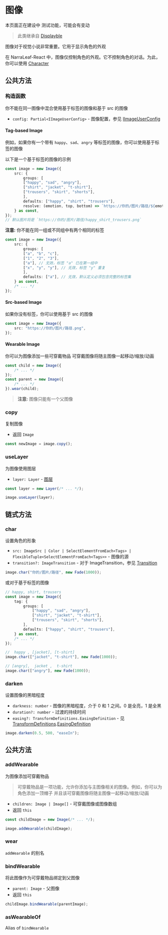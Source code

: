 
# 图像

<Callout type="warning" emoji="⚠️">
    本页面正在建设中
</Callout>

<Callout type="warning" emoji="⚠️">
    测试功能，可能会有变动
</Callout>

> 此类继承自 [Displayble](./displayable)

图像对于视觉小说非常重要。它用于显示角色的外观

在 NarraLeaf-React 中，图像仅控制角色的外观。它不控制角色的对话。为此，你可以使用 [Character](../character)

## 公共方法

### 构造函数

<Steps>

<Callout type="warning" emoji="⚠️">
    你不能在同一图像中混合使用基于标签的图像和基于 src 的图像
</Callout>

- `config: Partial<IImageUserConfig>` - 图像配置，参见 [IImageUserConfig](../types/IImageUserConfig)

#### Tag-based Image

例如，如果你有一个带有 `happy`、`sad`、`angry` 等标签的图像，你可以使用基于标签的图像

以下是一个基于标签的图像的示例

```typescript
const image = new Image({
    src: {
        groups: [
        ["happy", "sad", "angry"],
        ["shirt", "jacket", "t-shirt"],
        ["trousers", "skirt", "shorts"],
        ],
        defaults: ["happy", "shirt", "trousers"],
        resolve: (emotion, top, bottom) => `https://你的/图片/路径/${emotion}_${top}_${bottom}.png`
    } as const,
});
// 默认图片将是 `https://你的/图片/路径/happy_shirt_trousers.png`
```

<Callout type="warning" emoji="⚠️">

**注意:** 你不能在同一组或不同组中有两个相同的标签

```typescript
const image = new Image({
    src: {
        groups: [
        ["a", "b", "c"],
        ["1", "2", "3"],
        ["a"], // 无效，标签 "a" 已在第一组中
        ["x", "y", "y"], // 无效，标签 "y" 重复
        ],
        defaults: ["a"], // 无效，默认定义必须包含完整的标签集
    } as const,
    /* ... */
});
```
</Callout>

#### Src-based Image

如果你没有标签，你可以使用基于 src 的图像

```typescript
const image = new Image({
    src: "https://你的/图片/路径.png",
});
```

#### Wearable Image

你可以为图像添加一些可穿戴物品
可穿戴图像将随主图像一起移动/缩放/动画

```typescript
const child = new Image({
    /* ... */
});
const parent = new Image({
    /* ... */
}).wear(child);
```

> **注意:** 图像只能有一个父图像

</Steps>

### copy

<Steps>

复制图像

- 返回 `Image`

```typescript
const newImage = image.copy();
```

</Steps>

### useLayer

<Steps>

为图像使用图层

- `layer: Layer` - [图层](./layer)

```typescript
const layer = new Layer(/* ... */);

image.useLayer(layer);
```

</Steps>

## 链式方法

### char

<Steps>

设置角色的形象

- `src: ImageSrc | Color | SelectElementFromEach<Tags> | FlexibleTuple<SelectElementFromEach<Tags>>` - 图像的源
- `transition?: ImageTransition` - 对于 ImageTransition，参见 [Transition](../animation/transition)

```typescript
image.char("你的/图片/路径", new Fade(1000));
```

或对于基于标签的图像

```typescript
// happy, shirt, trousers
const image = new Image({
    tag: {
        groups: [
            ["happy", "sad", "angry"],
            ["shirt", "jacket", "t-shirt"],
            ["trousers", "skirt", "shorts"],
        ],
        defaults: ["happy", "shirt", "trousers"],
    } as const,
    /* ... */
});

//  happy , [jacket], [t-shirt]
image.char(["jacket", "t-shirt"], new Fade(1000));

// [angry],  jacket ,  t-shirt
image.char(["angry"], new Fade(1000));
```

</Steps>

### darken

<Steps>

设置图像的黑暗程度

- `darkness: number` - 图像的黑暗程度，介于 0 和 1 之间。0 是全亮，1 是全黑
- `duration?: number` - 过渡的持续时间
- `easing?: TransformDefinitions.EasingDefinition` - 见 [TransformDefinitions](../types/TransformDefinitions).[EasingDefinition](../types/TransformDefinitions#EasingDefinition)

```typescript
image.darken(0.5, 500, "easeIn");
```

</Steps>

## 公共方法

### addWearable

<Steps>

为图像添加可穿戴物品

> 可穿戴物品是一项功能，允许你添加与主图像相关的图像。例如，你可以为角色添加一顶帽子
> 并且该可穿戴图像将随主图像一起移动/缩放/动画

- `children: Image | Image[]` - 可穿戴图像或图像数组
- 返回 `this`

```typescript
const childImage = new Image(/* ... */);

image.addWearable(childImage);
```

</Steps>

### wear

<Steps>

`addWearable` 的别名

</Steps>

### bindWearable

<Steps>

将此图像作为可穿戴物品绑定到父图像

- `parent: Image` - 父图像
- 返回 `this`

```typescript
childImage.bindWearable(parentImage);
```

</Steps>

### asWearableOf

<Steps>

Alias of `bindWearable`

</Steps>
